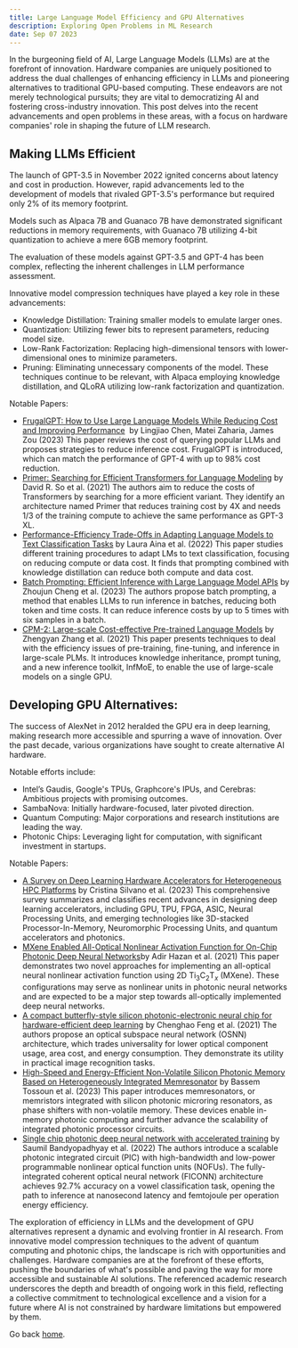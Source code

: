 ```yaml
---
title: Large Language Model Efficiency and GPU Alternatives
description: Exploring Open Problems in ML Research
date: Sep 07 2023
---
```


In the burgeoning field of AI, Large Language Models (LLMs) are at the forefront of innovation. Hardware companies are uniquely positioned to address the dual challenges of enhancing efficiency in LLMs and pioneering alternatives to traditional GPU-based computing. These endeavors are not merely technological pursuits; they are vital to democratizing AI and fostering cross-industry innovation. This post delves into the recent advancements and open problems in these areas, with a focus on hardware companies' role in shaping the future of LLM research.

## Making LLMs Efficient

The launch of GPT-3.5 in November 2022 ignited concerns about latency and cost in production. However, rapid advancements led to the development of models that rivaled GPT-3.5's performance but required only 2% of its memory footprint.

Models such as Alpaca 7B and Guanaco 7B have demonstrated significant reductions in memory requirements, with Guanaco 7B utilizing 4-bit quantization to achieve a mere 6GB memory footprint.

The evaluation of these models against GPT-3.5 and GPT-4 has been complex, reflecting the inherent challenges in LLM performance assessment.

Innovative model compression techniques have played a key role in these advancements:

* Knowledge Distillation: Training smaller models to emulate larger ones.
* Quantization: Utilizing fewer bits to represent parameters, reducing model size.
* Low-Rank Factorization: Replacing high-dimensional tensors with lower-dimensional ones to minimize parameters.
* Pruning: Eliminating unnecessary components of the model.
These techniques continue to be relevant, with Alpaca employing knowledge distillation, and QLoRA utilizing low-rank factorization and quantization.


Notable Papers: 

* [FrugalGPT: How to Use Large Language Models While Reducing Cost and Improving Performance](http://arxiv.org/abs/2305.05176v1)
 by Lingjiao Chen, Matei Zaharia, James Zou (2023) This paper reviews the cost of querying popular LLMs and proposes strategies to reduce inference cost. FrugalGPT is introduced, which can match the performance of GPT-4 with up to 98% cost reduction. 
* [Primer: Searching for Efficient Transformers for Language Modeling](http://arxiv.org/abs/2109.08668v2) by David R. So et al. (2021) The authors aim to reduce the costs of Transformers by searching for a more efficient variant. They identify an architecture named Primer that reduces training cost by 4X and needs 1/3 of the training compute to achieve the same performance as GPT-3 XL. 
* [Performance-Efficiency Trade-Offs in Adapting Language Models to Text Classification Tasks](http://arxiv.org/abs/2210.12022v1) by Laura Aina et al. (2022) This paper studies different training procedures to adapt LMs to text classification, focusing on reducing compute or data cost. It finds that prompting combined with knowledge distillation can reduce both compute and data cost. 
* [Batch Prompting: Efficient Inference with Large Language Model APIs](http://arxiv.org/abs/2301.08721v1) by Zhoujun Cheng et al. (2023) The authors propose batch prompting, a method that enables LLMs to run inference in batches, reducing both token and time costs. It can reduce inference costs by up to 5 times with six samples in a batch. 
* [CPM-2: Large-scale Cost-effective Pre-trained Language Models](http://arxiv.org/abs/2106.10715v3) by Zhengyan Zhang et al. (2021) This paper presents techniques to deal with the efficiency issues of pre-training, fine-tuning, and inference in large-scale PLMs. It introduces knowledge inheritance, prompt tuning, and a new inference toolkit, InfMoE, to enable the use of large-scale models on a single GPU. 

## Developing GPU Alternatives: 

The success of AlexNet in 2012 heralded the GPU era in deep learning, making research more accessible and spurring a wave of innovation. Over the past decade, various organizations have sought to create alternative AI hardware.

Notable efforts include:

* Intel’s Gaudis, Google's TPUs, Graphcore's IPUs, and Cerebras: Ambitious projects with promising outcomes.
* SambaNova: Initially hardware-focused, later pivoted direction.
* Quantum Computing: Major corporations and research institutions are leading the way.
* Photonic Chips: Leveraging light for computation, with significant investment in startups.

Notable Papers: 

* [A Survey on Deep Learning Hardware Accelerators for Heterogeneous HPC Platforms](http://arxiv.org/abs/2306.15552v1) by Cristina Silvano et al. (2023) This comprehensive survey summarizes and classifies recent advances in designing deep learning accelerators, including GPU, TPU, FPGA, ASIC, Neural Processing Units, and emerging technologies like 3D-stacked Processor-In-Memory, Neuromorphic Processing Units, and quantum accelerators and photonics. 
* [MXene Enabled All-Optical Nonlinear Activation Function for On-Chip Photonic Deep Neural Networks](http://arxiv.org/abs/2109.09177v1)by Adir Hazan et al. (2021) This paper demonstrates two novel approaches for implementing an all-optical neural nonlinear activation function using 2D Ti$_3$C$_2$T$_x$ (MXene). These configurations may serve as nonlinear units in photonic neural networks and are expected to be a major step towards all-optically implemented deep neural networks. 
* [A compact butterfly-style silicon photonic-electronic neural chip for hardware-efficient deep learning](http://arxiv.org/abs/2111.06705v2) by Chenghao Feng et al. (2021) The authors propose an optical subspace neural network (OSNN) architecture, which trades universality for lower optical component usage, area cost, and energy consumption. They demonstrate its utility in practical image recognition tasks. 
* [High-Speed and Energy-Efficient Non-Volatile Silicon Photonic Memory Based on Heterogeneously Integrated Memresonator](http://arxiv.org/abs/2303.05644v2) by Bassem Tossoun et al. (2023) This paper introduces memresonators, or memristors integrated with silicon photonic microring resonators, as phase shifters with non-volatile memory. These devices enable in-memory photonic computing and further advance the scalability of integrated photonic processor circuits. 
* [Single chip photonic deep neural network with accelerated training](http://arxiv.org/abs/2208.01623v1) by Saumil Bandyopadhyay et al. (2022) The authors introduce a scalable photonic integrated circuit (PIC) with high-bandwidth and low-power programmable nonlinear optical function units (NOFUs). The fully-integrated coherent optical neural network (FICONN) architecture achieves 92.7% accuracy on a vowel classification task, opening the path to inference at nanosecond latency and femtojoule per operation energy efficiency. 

The exploration of efficiency in LLMs and the development of GPU alternatives represent a dynamic and evolving frontier in AI research. From innovative model compression techniques to the advent of quantum computing and photonic chips, the landscape is rich with opportunities and challenges. Hardware companies are at the forefront of these efforts, pushing the boundaries of what's possible and paving the way for more accessible and sustainable AI solutions. The referenced academic research underscores the depth and breadth of ongoing work in this field, reflecting a collective commitment to technological excellence and a vision for a future where AI is not constrained by hardware limitations but empowered by them.

Go back [home](/).
